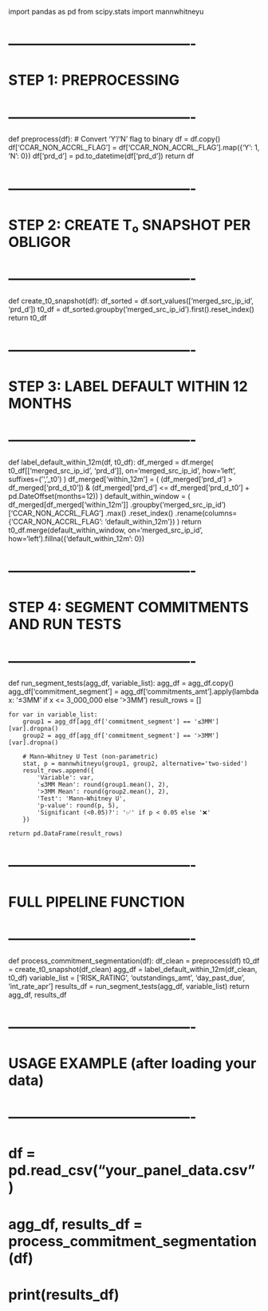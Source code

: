 import pandas as pd
from scipy.stats import mannwhitneyu

# ----------------------------------------
# STEP 1: PREPROCESSING
# ----------------------------------------

def preprocess(df):
    # Convert 'Y'/'N' flag to binary
    df = df.copy()
    df['CCAR_NON_ACCRL_FLAG'] = df['CCAR_NON_ACCRL_FLAG'].map({'Y': 1, 'N': 0})
    df['prd_d'] = pd.to_datetime(df['prd_d'])
    return df

# ----------------------------------------
# STEP 2: CREATE T₀ SNAPSHOT PER OBLIGOR
# ----------------------------------------

def create_t0_snapshot(df):
    df_sorted = df.sort_values(['merged_src_ip_id', 'prd_d'])
    t0_df = df_sorted.groupby('merged_src_ip_id').first().reset_index()
    return t0_df

# ----------------------------------------
# STEP 3: LABEL DEFAULT WITHIN 12 MONTHS
# ----------------------------------------

def label_default_within_12m(df, t0_df):
    df_merged = df.merge(
        t0_df[['merged_src_ip_id', 'prd_d']],
        on='merged_src_ip_id',
        how='left',
        suffixes=('', '_t0')
    )
    df_merged['within_12m'] = (
        (df_merged['prd_d'] > df_merged['prd_d_t0']) &
        (df_merged['prd_d'] <= df_merged['prd_d_t0'] + pd.DateOffset(months=12))
    )
    default_within_window = (
        df_merged[df_merged['within_12m']]
        .groupby('merged_src_ip_id')['CCAR_NON_ACCRL_FLAG']
        .max()
        .reset_index()
        .rename(columns={'CCAR_NON_ACCRL_FLAG': 'default_within_12m'})
    )
    return t0_df.merge(default_within_window, on='merged_src_ip_id', how='left').fillna({'default_within_12m': 0})

# ----------------------------------------
# STEP 4: SEGMENT COMMITMENTS AND RUN TESTS
# ----------------------------------------

def run_segment_tests(agg_df, variable_list):
    agg_df = agg_df.copy()
    agg_df['commitment_segment'] = agg_df['commitments_amt'].apply(lambda x: '≤3MM' if x <= 3_000_000 else '>3MM')
    result_rows = []

    for var in variable_list:
        group1 = agg_df[agg_df['commitment_segment'] == '≤3MM'][var].dropna()
        group2 = agg_df[agg_df['commitment_segment'] == '>3MM'][var].dropna()

        # Mann–Whitney U Test (non-parametric)
        stat, p = mannwhitneyu(group1, group2, alternative='two-sided')
        result_rows.append({
            'Variable': var,
            '≤3MM Mean': round(group1.mean(), 2),
            '>3MM Mean': round(group2.mean(), 2),
            'Test': 'Mann–Whitney U',
            'p-value': round(p, 5),
            'Significant (<0.05)?': '✅' if p < 0.05 else '❌'
        })

    return pd.DataFrame(result_rows)

# ----------------------------------------
# FULL PIPELINE FUNCTION
# ----------------------------------------

def process_commitment_segmentation(df):
    df_clean = preprocess(df)
    t0_df = create_t0_snapshot(df_clean)
    agg_df = label_default_within_12m(df_clean, t0_df)
    variable_list = ['RISK_RATING', 'outstandings_amt', 'day_past_due', 'int_rate_apr']
    results_df = run_segment_tests(agg_df, variable_list)
    return agg_df, results_df

# ----------------------------------------
# USAGE EXAMPLE (after loading your data)
# ----------------------------------------

# df = pd.read_csv("your_panel_data.csv")
# agg_df, results_df = process_commitment_segmentation(df)
# print(results_df)
